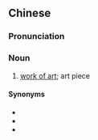 {{also|美术作品}}
==Chinese==
{{zh-forms|s=美术作品|type=22}}

===Pronunciation===
{{zh-pron
|m=měishù zuòpǐn
|cat=n
}}

===Noun===
{{zh-noun}}

# [[work of art]]; art piece

====Synonyms====
* {{zh-l|藝術品}}
* {{zh-l|藝術作品}}
* {{zh-l|作品}}